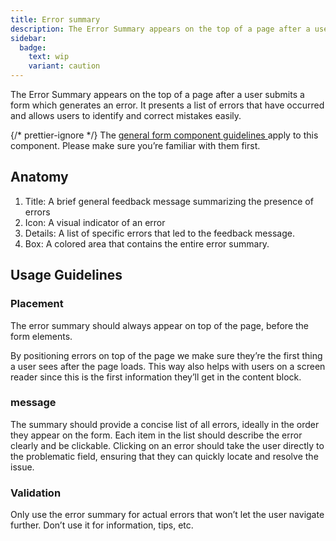 ```yaml
---
title: Error summary
description: The Error Summary appears on the top of a page after a user submits a form which generates an error.
sidebar:
  badge:
    text: wip
    variant: caution
---
```







The Error Summary appears on the top of a page after a user submits a form which generates an error. It presents a list of errors that have occurred and allows users to identify and correct mistakes easily.

<Aside>
	{/* prettier-ignore */}
	The <a
		href={
			props.brand == 'core'
				? '/components/forms/'
				: `/${props.brand}/components/forms/`
		}>
		general form component guidelines
	</a> apply to this component. Please make sure you’re familiar with them first.
</Aside>

## Anatomy

<ErrorSummaryAnatomy />

1. Title: A brief general feedback message summarizing the presence of errors
2. Icon: A visual indicator of an error
3. Details: A list of specific errors that led to the feedback message.
4. Box: A colored area that contains the entire error summary.

## Usage Guidelines

### Placement

The error summary should always appear on top of the page, before the form elements.

<ErrorSummaryPreview brand={props.brand} />
<Tip icon="true">
	<p>
		By positioning errors on top of the page we make sure they’re the first
		thing a user sees after the page loads. This way also helps with users on a
		screen reader since this is the first information they’ll get in the content
		block.
	</p>
</Tip>

### message

The summary should provide a concise list of all errors, ideally in the order they appear on the form. Each item in the list should describe the error clearly and be clickable. Clicking on an error should take the user directly to the problematic field, ensuring that they can quickly locate and resolve the issue.

### Validation

Only use the error summary for actual errors that won’t let the user navigate further. Don’t use it for information, tips, etc.
